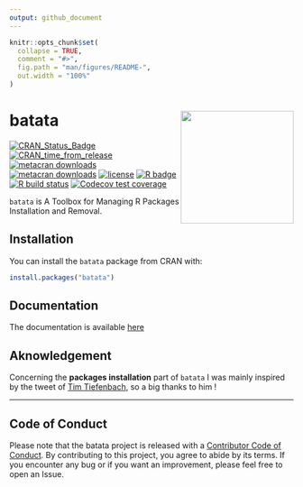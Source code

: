```yaml
---
output: github_document
---
```


<!-- README.md is generated from README.Rmd. Please edit that file -->

```r
knitr::opts_chunk$set(
  collapse = TRUE,
  comment = "#>",
  fig.path = "man/figures/README-",
  out.width = "100%"
)
```


# batata <a><img src='man/figures/hex.png' align="right" height="200" /></a>

<!-- badges: start -->

[![CRAN_Status_Badge](https://www.r-pkg.org/badges/version/batata)](https://cran.r-project.org/package=batata)
[![CRAN_time_from_release](https://www.r-pkg.org/badges/ago/batata)](https://cran.r-project.org/package=batata)
[![metacran downloads](https://cranlogs.r-pkg.org/badges/batata)](https://cran.r-project.org/package=batata)
[![metacran downloads](https://cranlogs.r-pkg.org/badges/grand-total/batata)](https://cran.r-project.org/package=batata)
[![license](https://img.shields.io/github/license/mashape/apistatus.svg)](https://choosealicense.com/licenses/mit/)
[![R badge](https://img.shields.io/badge/Build%20with-♥%20and%20R-blue)](https://github.com/feddelegrand7/batata)
[![R build status](https://github.com/feddelegrand7/batata/workflows/R-CMD-check/badge.svg)](https://github.com/feddelegrand7/batata/actions)
[![Codecov test coverage](https://codecov.io/gh/feddelegrand7/batata/branch/master/graph/badge.svg)](https://codecov.io/gh/feddelegrand7/batata?branch=master)
<!-- badges: end -->


`batata` is A Toolbox for Managing R Packages Installation and Removal.


## Installation

You can install the `batata` package from CRAN with: 

```r
install.packages("batata")

```

<!-- For example, imagine you're attending tomorrow an R meet up in which you'll experiment many packages that you don't want to keep. By the end of the meet up, you'll have to remember each installed package, its name (trust me, packages' names may be complicated). Further, each installed package might come with a bunch of dependencies which makes the operations more complicated. Using the batata package, you can just run `rm_today_packages()` (one of many other functions), and you're clean for today. Before removing the packages, batata will prompt you to confirm your decision (which adds a certain degree of security), you can also run `today_packages()` to check all the today installed packages before making a decision.  -->

<!-- `batata` takes into account the __modification time__ of the packages instead of the __birth time__. As such, if you decide to update a package to a newer version, `batata` will consider it as a new package (which is technically true as a new package will be installed).  -->

## Documentation

The documentation is available [here](https://batata-doc.netlify.app/)



## Aknowledgement 


Concerning the __packages installation__ part of `batata` I was mainly inspired by the tweet of [Tim Tiefenbach](https://twitter.com/TimTeaFan/status/1352007510425817089), so a big thanks to him ! 


----------------------------------
## Code of Conduct

Please note that the batata project is released with a [Contributor Code of Conduct](https://contributor-covenant.org/version/2/0/CODE_OF_CONDUCT.html). By contributing to this project, you agree to abide by its terms. If you encounter any bug or if you want an improvement, please feel free to open an Issue. 















